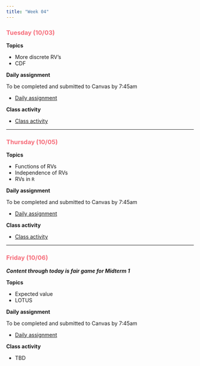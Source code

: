 ```yaml
---
title: "Week 04"
---
```


::: {style="color: #F66D7A"}
### Tuesday (10/03)
:::

**Topics**

-   More discrete RV's
-   CDF

**Daily assignment**

To be completed and submitted to Canvas by 7:45am

-   [Daily assignment](daily/DA_09.pdf)

**Class activity**

-   [Class activity](class/CA_09.pdf)

------------------------------------------------------------------------

::: {style="color: #F66D7A"}
### Thursday (10/05)
:::

**Topics**

-   Functions of RVs
-   Independence of RVs
-   RVs in `R`

**Daily assignment**

To be completed and submitted to Canvas by 7:45am

-   [Daily assignment](daily/DA_10.pdf)

**Class activity**

-   [Class activity](class/CA_10.pdf)

------------------------------------------------------------------------

::: {style="color: #F66D7A"}
### Friday (10/06)
:::

***Content through today is fair game for Midterm 1***

**Topics**

-   Expected value
-   LOTUS

**Daily assignment**

To be completed and submitted to Canvas by 7:45am

-   [Daily assignment](daily/DA_11.pdf)

**Class activity**

-   TBD
